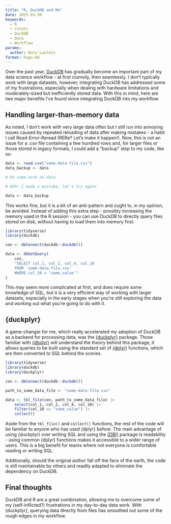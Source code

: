```yaml
---
title: "R, DuckDB and Me"
date: 2025-03-30
keywords:
  - R
  - rstats
  - DuckDB
  - Data
  - Workflow
params:
  author: Rory Lawless
format: hugo-md
---
```


Over the past year, [DuckDB](https://duckdb.org/docs/stable/clients/r) has gradually become an important part of my data science workflow - at first clumsily, then seamlessly. I don’t typically work with large datasets, however, integrating DuckDB has addressed some of my frustrations, especially when dealing with hardware limitations and moderately-sized but inefficiently stored data. With this in mind, here are two major benefits I’ve found since integrating DuckDB into my workflow.

## Handling larger-than-memory data

As noted, I don't work with very large data often but I still run into annoying issues caused by repeated reloading of data after making mistakes - a habit I call Read-Error-Reread (RERe? Let’s make it happen!). Now, this is not an issue for a .csv file containing a few hundred rows and, for larger files or those stored in legacy formats, I could add a "backup" step to my code, like so:

```r
data <- read.csv("some-data-file.csv")
data_backup <- data

# Do some work on data

# Ahh! I made a mistake, let's try again

data <- data_backup

```

This works fine, but it is a bit of an anti-pattern and ought to, in my opinion, be avoided. Instead of adding this extra step - possibly increasing the memory used in the R session - you can use DuckDB to directly query files stored on disk, without having to load them into memory first.

```r
library(tidyverse)
library(duckdb)

con <- dbConnect(duckdb::duckdb())

data <- dbGetQuery(
	con,
	"SELECT col_1, col_2, col_4, col_10
	FROM 'some-data-file.csv'
	WHERE col_10 = 'some_value'"
)
```

This may seem more complicated at first, and does require some knowledge of SQL, but it is a very efficient way of working with larger datasets, especially in the early stages when you're still exploring the data and working out what you're going to do with it.

## {duckplyr}

A game-changer for me, which really accelerated my adoption of DuckDB as a backend for processing data, was the [{duckplyr}](https://duckplyr.tidyverse.org) package. Those familiar with [{dbplyr}](https://dbplyr.tidyverse.org) will understand the theory behind this package; it allows queries to be built using the standard set of [{dplyr}](https://dplyr.tidyverse.org) functions, which are then converted to SQL behind the scenes. 


```r
library(tidyverse)
library(duckdb)
library(duckplyr)

con <- dbConnect(duckdb::duckdb())

path_to_some_data_file <- "some-data-file.csv"

data <- tbl_file(con, path_to_some_data_file) |>
	select(col_1, col_2, col_4, col_10) |>
	filter(col_10 == "some_value") |>
	collect()
```

Aside from the `tbl_file()` and `collect()` functions, the rest of the code will be familiar to anyone who has used {dplyr}  before. The main advantage of using {duckplyr} over writing SQL and using the [{DBI}](https://dbi.r-dbi.org) package is readability - using common {dplyr} functions makes it accessible to a wider range of users. This is a big benefit for teams where not everyone is comfortable reading or writing SQL.

Additionally, should the original author fall off the face of the earth, the code is still maintainable by others and readily adapted to eliminate the dependency on DuckDB.

## Final thoughts

DuckDB and R are a great combination, allowing me to overcome some of my (self-inflicted?) frustrations in my day-to-day data work. With {duckplyr}, querying data directly from files has smoothed out some of the rough edges in my workflow.
